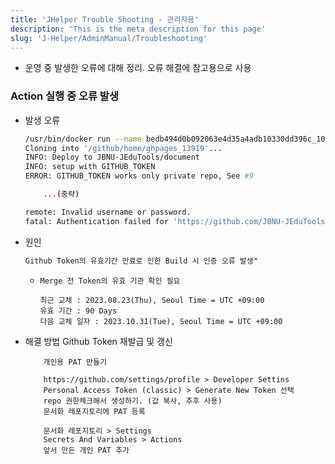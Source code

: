 ```yaml
---
title: 'JHelper Trouble Shooting - 관리자용'
description: 'This is the meta description for this page'
slug: 'J-Helper/AdminManual/Troubleshooting'
--- 
```


- 운영 중 발생한 오류에 대해 정리. 오류 해결에 참고용으로 사용

### Action 실행 중 오류 발생
- 발생 오류
    ```bash
    /usr/bin/docker run --name bedb494d0b092063e4d35a4adb10330dd396c_1020e3 --label 5bedb4 --workdir /github/workspace --rm -e "GITHUB_TOKEN" -e "PUBLISH_BRANCH" -e "PUBLISH_DIR" -e "INPUT_EMPTYCOMMITS" -e "INPUT_KEEPFILES" -e "INPUT_FORCEORPHAN" -e "INPUT_USERNAME" -e "INPUT_USEREMAIL" -e "INPUT_COMMITMESSAGE" -e "INPUT_TAGNAME" -e "INPUT_TAGMESSAGE" -e "INPUT_TAGOVERWRITE" -e "HOME" -e "GITHUB_JOB" -e "GITHUB_REF" -e "GITHUB_SHA" -e "GITHUB_REPOSITORY" -e "GITHUB_REPOSITORY_OWNER" -e "GITHUB_REPOSITORY_OWNER_ID" -e "GITHUB_RUN_ID" -e "GITHUB_RUN_NUMBER" -e "GITHUB_RETENTION_DAYS" -e "GITHUB_RUN_ATTEMPT" -e "GITHUB_REPOSITORY_ID" -e "GITHUB_ACTOR_ID" -e "GITHUB_ACTOR" -e "GITHUB_TRIGGERING_ACTOR" -e "GITHUB_WORKFLOW" -e "GITHUB_HEAD_REF" -e "GITHUB_BASE_REF" -e "GITHUB_EVENT_NAME" -e "GITHUB_SERVER_URL" -e "GITHUB_API_URL" -e "GITHUB_GRAPHQL_URL" -e "GITHUB_REF_NAME" -e "GITHUB_REF_PROTECTED" -e "GITHUB_REF_TYPE" -e "GITHUB_WORKFLOW_REF" -e "GITHUB_WORKFLOW_SHA" -e "GITHUB_WORKSPACE" -e "GITHUB_ACTION" -e "GITHUB_EVENT_PATH" -e "GITHUB_ACTION_REPOSITORY" -e "GITHUB_ACTION_REF" -e "GITHUB_PATH" -e "GITHUB_ENV" -e "GITHUB_STEP_SUMMARY" -e "GITHUB_STATE" -e "GITHUB_OUTPUT" -e "RUNNER_OS" -e "RUNNER_ARCH" -e "RUNNER_NAME" -e "RUNNER_ENVIRONMENT" -e "RUNNER_TOOL_CACHE" -e "RUNNER_TEMP" -e "RUNNER_WORKSPACE" -e "ACTIONS_RUNTIME_URL" -e "ACTIONS_RUNTIME_TOKEN" -e "ACTIONS_CACHE_URL" -e GITHUB_ACTIONS=true -e CI=true -v "/var/run/docker.sock":"/var/run/docker.sock" -v "/home/runner/work/_temp/_github_home":"/github/home" -v "/home/runner/work/_temp/_github_workflow":"/github/workflow" -v "/home/runner/work/_temp/_runner_file_commands":"/github/file_commands" -v "/home/runner/work/document/document":"/github/workspace" 5bedb4:94d0b092063e4d35a4adb10330dd396c
    Cloning into '/github/home/ghpages_13919'...
    INFO: Deploy to JBNU-JEduTools/document
    INFO: setup with GITHUB_TOKEN
    ERROR: GITHUB_TOKEN works only private repo, See #9

        ...(중략)

    remote: Invalid username or password.
    fatal: Authentication failed for 'https://github.com/JBNU-JEduTools/document.git/'

    ```
- 원인
    ```md
    Github Token의 유효기간 만료로 인한 Build 시 인증 오류 발생"
    ```
    - `Merge 전 Token의 유효 기관 확인 필요`
        ```
        최근 교체 : 2023.08.23(Thu), Seoul Time = UTC +09:00
        유효 기간 : 90 Days
        다음 교체 일자 : 2023.10.31(Tue), Seoul Time = UTC +09:00
        ```

- 해결 방법
    Github Token 재발급 및 갱신
    ```
        개인용 PAT 만들기

        https://github.com/settings/profile > Developer Settins
        Personal Access Token (classic) > Generate New Token 선택
        repo 권한체크해서 생성하기. (값 복사, 추후 사용)
        문서화 레포지토리에 PAT 등록

        문서화 레포지토리 > Settings
        Secrets And Variables > Actions
        앞서 만든 개인 PAT 추가
    ``` 
